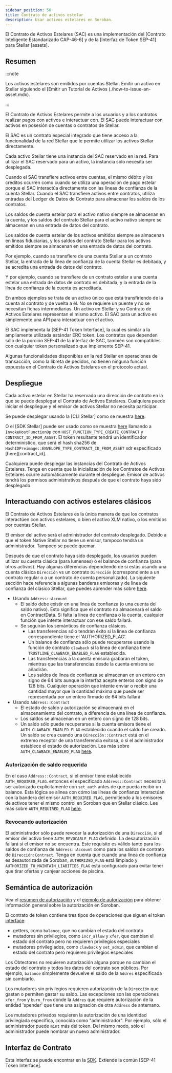 ```yaml
---
sidebar_position: 50
title: Contrato de activos estelar
description: Usar activos estelares en Soroban.
---
```


<head>
  <title>Usar activos estelares en Soroban.</title>
  <meta charSet="utf-8" />
  <meta property="og:title" content="Usar activos estelares en Soroban." />
  <meta
    property="og:description"
    content="Permite al usuario utilizar su cuenta estelar y saldo de confianza en Soroban usando la interfaz de Token que es similar a la norma ERC tokens".
  />
</head>

El Contrato de Activos Estelares (SAC) es una implementación del [Contrato Inteligente Estandarizado CAP-46-6] y de la [Interfaz de Token SEP-41] para Stellar [assets].

## Resumen

:::note

Los activos estelares son emitidos por cuentas Stellar. Emitir un activo en Stellar siguiendo el \[Emitir un Tutorial de Activos (./how-to-issue-an-asset.mdx).

:::

El Contrato de Activos Estelares permite a los usuarios y a los contratos realizar pagos con activos e interactuar con. El SAC puede interactuar con activos en posesión de cuentas o contratos de Stellar.

El SAC es un contrato especial integrado que tiene acceso a la funcionalidad de la red Stellar que le permite utilizar los activos Stellar directamente.

Cada activo Stellar tiene una instancia del SAC reservado en la red. Para utilizar el SAC reservado para un activo, la instancia sólo necesita ser desplegada.

Cuando el SAC transfiere activos entre cuentas, el mismo débito y los créditos ocurren como cuando se utiliza una operación de pago estelar porque el SAC interactúa directamente con las líneas de confianza de la cuenta Stellar. Cuando el SAC transfiere activos entre contratos, utiliza entradas del Ledger de Datos de Contrato para almacenar los saldos de los contratos.

Los saldos de cuenta estelar para el activo nativo siempre se almacenan en la cuenta, y los saldos del contrato Stellar para el activo nativo siempre se almacenan en una entrada de datos del contrato.

Los saldos de cuenta estelar de los activos emitidos siempre se almacenan en líneas fiduciarias, y los saldos del contrato Stellar para los activos emitidos siempre se almacenan en una entrada de datos del contrato.

Por ejemplo, cuando se transfiere de una cuenta Stellar a un contrato Stellar, la entrada de la línea de confianza de la cuenta Stellar es debitada, y se acredita una entrada de datos del contrato.

Y por ejemplo, cuando se transfiere de un contrato estelar a una cuenta estelar una entrada de datos de contrato es debitada, y la entrada de la línea de confianza de la cuenta es acreditada.

En ambos ejemplos se trata de un activo único que está transfiriendo de la cuenta al contrato y de vuelta a él. No se requiere un puente y no se necesitan fichas intermediarias. Un activo en Stellar y su Contrato de Activos Estelares representan el mismo activo. El SAC para un activo es simplemente una API para interactuar con el activo.

El SAC implementa la [SEP-41 Token Interface], la cual es similar a la ampliamente utilizada estándar ERC token. Los contratos que dependen sólo de la porción SEP-41 de la interfaz de SAC, también son compatibles con cualquier token personalizado que implemente SEP-41.

Algunas funcionalidades disponibles en la red Stellar en operaciones de transacción, como la libreta de pedidos, no tienen ninguna función expuesta en el Contrato de Activos Estelares en el protocolo actual.

## Despliegue

Cada activo estelar en Stellar ha reservado una dirección de contrato en la que se puede desplegar el Contrato de Activos Estelares. Cualquiera puede iniciar el despliegue y el emisor de activos Stellar no necesita participar.

Se puede desplegar usando la [CLI Stellar] como se muestra [here](../build/guides/cli/deploy-stellar-asset-contract.mdx).

O el [SDK Stellar] puede ser usado como se muestra [here](../learn/encyclopedia/contract-development/contract-interactions/stellar-transaction.mdx#xdr-usage) llamando a `InvokeHostFunctionOp` con `HOST_FUNCTION_TYPE_CREATE_CONTRACT` y `CONTRACT_ID_FROM_ASSET`. El token resultante tendrá un identificador determinístico, que será el hash sha256 de `HashIDPreimage::ENVELOPE_TYPE_CONTRACT_ID_FROM_ASSET` xdr especificado [here][contract_id].

Cualquiera puede desplegar las instancias del Contrato de Activos Estelares. Tenga en cuenta que la inicialización de los Contratos de Activos Estelares ocurre automáticamente durante el despliegue. Emisor de activos tendrá los permisos administrativos después de que el contrato haya sido desplegado.

[id_contrato]: https://github.com/stellar/stellar-xdr/blob/dc23adf60e095a6ce626b2b09128e58a5eae0cd0/Stellar-transaction.x#L661
[cli estelar]: ../tools/developer-tools/README.mdx#cli
[sdk estelar]: ../tools/sdks/library.mdx

## Interactuando con activos estelares clásicos

El Contrato de Activos Estelares es la única manera de que los contratos interactúen con activos estelares, o bien el activo XLM nativo, o los emitidos por cuentas Stellar.

El emisor del activo será el administrador del contrato desplegado. Debido a que el token Native Stellar no tiene un emisor, tampoco tendrá un administrador. Tampoco se puede quemar.

Después de que el contrato haya sido desplegado, los usuarios pueden utilizar su cuenta clásica (para lumenses) o el balance de confianza (para otros activos). Hay algunas diferencias dependiendo de si estás usando una cuenta clásica `Dirección` vs un contrato `Dirección` (correspondiente a un contrato regular o a un contrato de cuenta personalizado). La siguiente sección hace referencia a algunas banderas emisoras y de línea de confianza del clásico Stellar, que puedes aprender más sobre [here](./control-asset-access.mdx#controlling-access-to-an-asset-with-flags).

- Usando `Address::Account`
  - El saldo debe existir en una línea de confianza (o una cuenta del saldo nativo). Esto significa que el contrato no almacenará el saldo en ContractData. Si falta la línea de confianza o la cuenta, cualquier función que intente interactuar con ese saldo fallará.
  - Se seguirán los semánticos de confianza clásicos.
    - Las transferencias sólo tendrán éxito si la línea de confianza correspondiente tiene el 'AUTHORIZED_FLAG'.
    - Un balance de confianza sólo puede recuperarse usando la función de contrato `clawback` si la línea de confianza tiene `TRUSTLINE_CLAWBACK_ENABLED_FLAG` establecida.
    - Las transferencias a la cuenta emisora grabarán el token, mientras que las transferencias desde la cuenta emisora se añadirán.
    - Los saldos de línea de confianza se almacenan en un entero con signo de 64 bits aunque la interfaz acepte enteros con signo de 128 bits. Cualquier operación que intente enviar o recibir una cantidad mayor que la cantidad máxima que puede ser representada por un entero firmado de 64 bits fallará.
- Usando `Address::Contract`
  - El estado de saldo y autorización se almacenará en el almacenamiento del contrato, a diferencia de una línea de confianza.
  - Los saldos se almacenan en un entero con signo de 128 bits.
  - Un saldo sólo puede recuperarse si la cuenta emisora tiene el `AUTH_CLAWBACK_ENABLED_FLAG` establecido cuando el saldo fue creado. Un saldo se crea cuando una `Dirección::Contract` está en el extremo receptor de una transferencia exitosa, o si el administrador establece el estado de autorización. Lea más sobre `AUTH_CLAWBACK_ENABLED_FLAG` [here](./control-asset-access.mdx#clawback-enabled-0x8).

### Autorización de saldo requerida

En el caso `Address::Contract`, si el emisor tiene establecido `AUTH_REQUIRED_FLAG`. entonces el especificado `Address::Contract` necesitará ser autorizado explícitamente con `set_auth` antes de que pueda recibir un balance. Esta lógica se alinea con cómo las líneas de confianza interactúan con la bandera del emisor `AUTH_REQUIRED_FLAG`, permitiendo a los emisores de activos tener el mismo control en Soroban que en Stellar clásico. Lee más sobre `AUTH_REQUIRED_FLAG` [here](./control-asset-access.mdx#authorization-required-0x1).

### Revocando autorización

El administrador sólo puede revocar la autorización de una `Dirección`, si el emisor del activo tiene `AUTH_REVOCABLE_FLAG` definido. La desautorización fallará si el emisor no se encuentra. Este requisito es válido tanto para los saldos de confianza de `Address::Account` como para los saldos de contrato de `Dirección:Contract`. Tenga en cuenta que cuando una línea de confianza es desautorizada de Soroban, `AUTHORIZED_FLAG` está limpiado y `AUTHORIZED_TO_MAINTAIN_LIABITIES_FLAG` está configurado para evitar tener que tirar ofertas y canjear acciones de piscina.

## Semántica de autorización

Vea el [resumen de autorización](../learn/encyclopedia/security/authorization.mdx) y el [ejemplo de autorización](../build/smart-contracts/example-contracts/auth.mdx) para obtener información general sobre la autorización en Soroban.

El contrato de token contiene tres tipos de operaciones que siguen el token [interface](./token-interface.mdx#code):

- getters, como `balance`, que no cambian el estado del contrato
- mutadores sin privilegios, como `incr_allow` y `xfer`, que cambian el estado del contrato pero no requieren privilegios especiales
- mutadores privilegiados, como `clawback` y `set_admin`, que cambian el estado del contrato pero requieren privilegios especiales

Los Obtectores no requieren autorización alguna porque no cambian el estado del contrato y todos los datos del contrato son públicos. Por ejemplo, `balance` simplemente devuelve el saldo de la `Addres` especificada sin cambiarlo.

Los mutadores sin privilegios requieren autorización de la `Dirección` que gastan o permiten gastar su saldo. Las excepciones son las operaciones `xfer_from` y `burn_from` donde la `Addres` que requiere autorización de la entidad 'spender' que tiene una asignación de otra `Address` de antemano.

Los mutadores privados requieren la autorización de una identidad privilegiada específica, conocida como "administrador". Por ejemplo, sólo el administrador puede `mint` más del token. Del mismo modo, sólo el administrador puede nombrar un nuevo administrador.

## Interfaz de Contrato

Esta interfaz se puede encontrar en la [SDK]. Extiende la común [SEP-41 Token Interface].

[activos]: ../learn/fundamentals/stellar-data-structures/assets.mdx
[sdk]: https://docs.rs/soroban-sdk/latest/soroban_sdk/token/index.html
[cap-46-6 contrato inteligente de activo estandarizado]: https://github.com/stellar/stellar-protocol/blob/master/core/cap-0046-06.md
[interfaz sep-41 token]: ./token-interface.mdx
